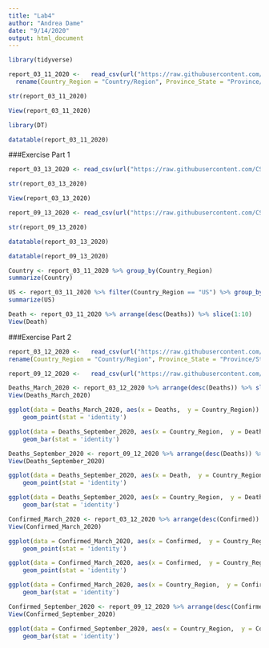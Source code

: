 ```yaml
---
title: "Lab4"
author: "Andrea Dame"
date: "9/14/2020"
output: html_document
---
```

```r
library(tidyverse)
```
```r
report_03_11_2020 <-   read_csv(url("https://raw.githubusercontent.com/CSSEGISandData/COVID-19/master/csse_covid_19_data/csse_covid_19_daily_reports/03-11-2020.csv")) %>%
  rename(Country_Region = "Country/Region", Province_State = "Province/State")
```
```r
str(report_03_11_2020)
```
```r
View(report_03_11_2020)
```

```r
library(DT)
```

```r
datatable(report_03_11_2020)
```
###Exercise Part 1

```r
report_03_13_2020 <- read_csv(url("https://raw.githubusercontent.com/CSSEGISandData/COVID-19/master/csse_covid_19_data/csse_covid_19_daily_reports/03-19-2020.csv"))
```
```r
str(report_03_13_2020)
```

```r
View(report_03_13_2020)
```

```r
report_09_13_2020 <- read_csv(url("https://raw.githubusercontent.com/CSSEGISandData/COVID-19/master/csse_covid_19_data/csse_covid_19_daily_reports/09-13-2020.csv"))
```

```r
str(report_09_13_2020)
```
```r
datatable(report_03_13_2020)
```

```r
datatable(report_09_13_2020)
```

```r
Country <- report_03_11_2020 %>% group_by(Country_Region)
summarize(Country)
```
```r
US <- report_03_11_2020 %>% filter(Country_Region == "US") %>% group_by(Province_State)
summarize(US)
```
```r
Death <- report_03_11_2020 %>% arrange(desc(Deaths)) %>% slice(1:10)
View(Death)
```

###Exercise Part 2
```r
report_03_12_2020 <-   read_csv(url("https://raw.githubusercontent.com/CSSEGISandData/COVID-19/master/csse_covid_19_data/csse_covid_19_daily_reports/03-12-2020.csv")) %>% 
rename(Country_Region = "Country/Region", Province_State = "Province/State")
```

```r
report_09_12_2020 <-   read_csv(url("https://raw.githubusercontent.com/CSSEGISandData/COVID-19/master/csse_covid_19_data/csse_covid_19_daily_reports/09-12-2020.csv"))
```

```r
Deaths_March_2020 <- report_03_12_2020 %>% arrange(desc(Deaths)) %>% slice(1:10)
View(Deaths_March_2020)
```


```r
ggplot(data = Deaths_March_2020, aes(x = Deaths,  y = Country_Region)) + 
    geom_point(stat = 'identity') 
```
```r
ggplot(data = Deaths_September_2020, aes(x = Country_Region,  y = Deaths)) + 
    geom_bar(stat = 'identity')
```


```r
Deaths_September_2020 <- report_09_12_2020 %>% arrange(desc(Deaths)) %>% slice(1:10)
View(Deaths_September_2020)
```

```r
ggplot(data = Deaths_September_2020, aes(x = Death,  y = Country_Region)) + 
    geom_point(stat = 'identity')
```
```r
ggplot(data = Deaths_September_2020, aes(x = Country_Region,  y = Deaths)) + 
    geom_bar(stat = 'identity')
```


```r
Confirmed_March_2020 <- report_03_12_2020 %>% arrange(desc(Confirmed)) %>% slice(1:10)
View(Confirmed_March_2020)
```

```r
ggplot(data = Confirmed_March_2020, aes(x = Confirmed,  y = Country_Region)) + 
    geom_point(stat = 'identity')
```

```r
ggplot(data = Confirmed_March_2020, aes(x = Confirmed,  y = Country_Region)) + 
    geom_point(stat = 'identity')
```

```r
ggplot(data = Confirmed_March_2020, aes(x = Country_Region,  y = Confirmed)) + 
    geom_bar(stat = 'identity')
```

```r
Confirmed_September_2020 <- report_09_12_2020 %>% arrange(desc(Confirmed)) %>% slice(1:10)
View(Confirmed_September_2020)
```

```r
ggplot(data = Confirmed_September_2020, aes(x = Country_Region,  y = Confirmed)) + 
    geom_bar(stat = 'identity')
```

